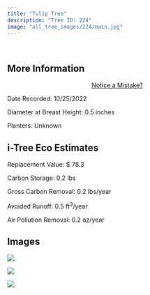 ```yaml
---
title: "Tulip Tree"
description: "Tree ID: 224"
image: "all_tree_images/224/main.jpg"
---
```


<br>

## **More Information**
::: column-margin
<center><a class="button" href="https://forms.gle/W6f5nwYxrM33hF4f7">Notice a Mistake?</a></center>
:::


Date Recorded:  10/25/2022

Diameter at Breast Height:  0.5  inches

Planters:  Unknown

## **i-Tree Eco Estimates**


 Replacement Value: $ 78.3

 Carbon Storage:  0.2  lbs

 Gross Carbon Removal:  0.2  lbs/year

 Avoided Runoff:  0.5  ft<sup>3</sup>/year

 Air Pollution Removal:  0.2  oz/year

## **Images**


 ![](all_tree_images/224/IMG_7176.jpg)

 ![](all_tree_images/224/IMG_7178.jpg)

 ![](all_tree_images/224/main.jpg)

